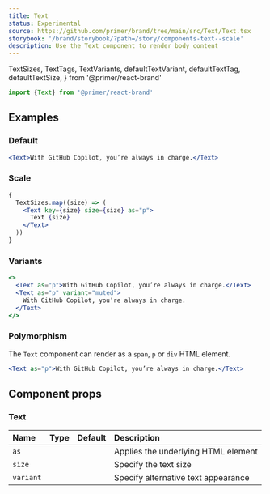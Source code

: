 ```yaml
---
title: Text
status: Experimental
source: https://github.com/primer/brand/tree/main/src/Text/Text.tsx
storybook: '/brand/storybook/?path=/story/components-text--scale'
description: Use the Text component to render body content
---
```


  TextSizes,
  TextTags,
  TextVariants,
  defaultTextVariant,
  defaultTextTag,
  defaultTextSize,
} from '@primer/react-brand'

```js
import {Text} from '@primer/react-brand'
```

## Examples

### Default

```jsx live
<Text>With GitHub Copilot, you’re always in charge.</Text>
```

### Scale

```jsx live
{
  TextSizes.map((size) => (
    <Text key={size} size={size} as="p">
      Text {size}
    </Text>
  ))
}
```

### Variants

```jsx live
<>
  <Text as="p">With GitHub Copilot, you’re always in charge.</Text>
  <Text as="p" variant="muted">
    With GitHub Copilot, you’re always in charge.
  </Text>
</>
```

### Polymorphism

The `Text` component can render as a `span`, `p` or `div` HTML element.

```jsx live
<Text as="p">With GitHub Copilot, you’re always in charge.</Text>
```

## Component props

### Text

| Name      | Type                                                    |                      Default                      | Description                         |
| :-------- | :------------------------------------------------------ | :-----------------------------------------------: | :---------------------------------- |
| `as`      | <PropTableValues values={TextTags} addLineBreaks />     |   <PropTableValues values={[defaultTextTag]} />   | Applies the underlying HTML element |
| `size`    | <PropTableValues values={TextSizes} addLineBreaks />    |  <PropTableValues values={[defaultTextSize]} />   | Specify the text size               |
| `variant` | <PropTableValues values={TextVariants} addLineBreaks /> | <PropTableValues values={[defaultTextVariant]} /> | Specify alternative text appearance |
